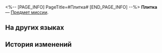 <%-- [PAGE_INFO]
PageTitle=#Плитка#
[END_PAGE_INFO] --%>
{{Предмет Инфобокс
|id          = 140552
|Изображение = Предмет Книга Амфореус 4.png
|Тип         = Предмет миссии
|Инвентарь   = Миссии
|Редкость    = 3
|Эффект      = 
|Описание    = Каменная плитка, которую прячет у себя в подушке Посефона. Кажется, то, что написано на плитке, стало причиной нападения Гадеса на Посефону.
}}
'''Плитка''' — [[Предмет миссии]].

==На других языках==
{{На других языках
|en   = Slate
|zhs  = 石板
|zht  = 石板
|ja   = 石板
|ko   = 석판
|es   = Losa
|fr   = Tablette en pierre
|ru   = Плитка
|th   = แผ่นหิน
|vi   = Phiến Đá
|de   = Tafel
|id   = Prasasti
|pt   = Tabuleta
}}

==История изменений==
{{История изменений|3.5}}